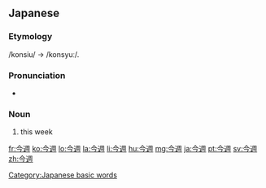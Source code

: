 ==Japanese==
{{ja-kanjitab|こん|しゅう|yomi=on}}

===Etymology===
/konsiu/ → /konsyuː/.

===Pronunciation===
* {{IPA|[koɴɕuː]|lang=ja}}

===Noun===
{{ja-noun|こんしゅう|hhira=こんしう}}

# this week

[[Category:Japanese basic words]]

[[fr:今週]]
[[ko:今週]]
[[lo:今週]]
[[la:今週]]
[[li:今週]]
[[hu:今週]]
[[mg:今週]]
[[ja:今週]]
[[pt:今週]]
[[sv:今週]]
[[zh:今週]]